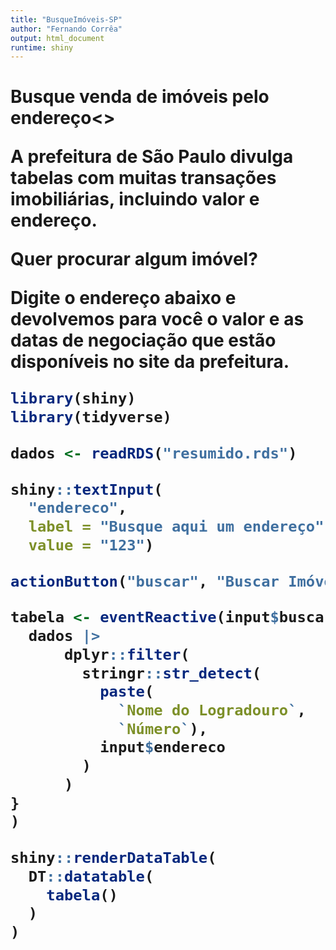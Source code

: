 ```yaml
---
title: "BusqueImóveis-SP"
author: "Fernando Corrêa"
output: html_document
runtime: shiny
---
```


<h1>Busque venda de imóveis pelo endereço<\h1>



A prefeitura de São Paulo divulga tabelas com muitas transações imobiliárias, incluindo valor e endereço.

Quer procurar algum imóvel? 

Digite o endereço abaixo e devolvemos para você o **valor** e as **datas de negociação** que estão disponíveis no site da prefeitura.

```r

library(shiny)
library(tidyverse)

dados <- readRDS("resumido.rds")

shiny::textInput(
  "endereco",
  label = "Busque aqui um endereço",
  value = "123")

actionButton("buscar", "Buscar Imóveis")
```

```r
tabela <- eventReactive(input$buscar, {
  dados |> 
      dplyr::filter(
        stringr::str_detect(
          paste(
            `Nome do Logradouro`,
            `Número`),
          input$endereco
        )
      )
}
)

shiny::renderDataTable(
  DT::datatable(
    tabela()
  )
)
```

